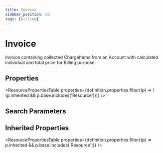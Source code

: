 ```yaml
---
title: Invoice
sidebar_position: 66
tags: [billing]
---
```



# Invoice

Invoice containing collected ChargeItems from an Account with calculated individual and total price for Billing purpose.

## Properties

<ResourcePropertiesTable
  properties={definition.properties.filter((p) => !(p.inherited && p.base.includes('Resource')))}
/>

## Search Parameters

<SearchParamsTable searchParams={definition.searchParameters} />

## Inherited Properties

<ResourcePropertiesTable properties={definition.properties.filter((p) => p.inherited && p.base.includes('Resource'))} />
